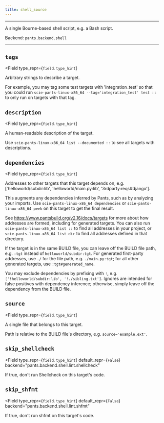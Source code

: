 ```yaml
---
title: shell_source
---
```



---

A single Bourne-based shell script, e.g. a Bash script.

Backend: <span className="color--primary">`pants.backend.shell`</span>

---

<span className={styles.options}>

## `tags`

<Field
    type_repr={`field.type_hint`}
>
Arbitrary strings to describe a target.

For example, you may tag some test targets with &#x27;integration_test&#x27; so that you could run `scie-pants-linux-x86_64 --tag='integration_test' test ::` to only run on targets with that tag.

</Field>

## `description`

<Field
    type_repr={`field.type_hint`}
>
A human-readable description of the target.

Use `scie-pants-linux-x86_64 list --documented ::` to see all targets with descriptions.

</Field>

## `dependencies`

<Field
    type_repr={`field.type_hint`}
>
Addresses to other targets that this target depends on, e.g. [&#x27;helloworld/subdir:lib&#x27;, &#x27;helloworld/main.py:lib&#x27;, &#x27;3rdparty:reqs#django&#x27;].

This augments any dependencies inferred by Pants, such as by analyzing your imports. Use `scie-pants-linux-x86_64 dependencies` or `scie-pants-linux-x86_64 peek` on this target to get the final result.

See https://www.pantsbuild.org/v2.16/docs/targets for more about how addresses are formed, including for generated targets. You can also run `scie-pants-linux-x86_64 list ::` to find all addresses in your project, or `scie-pants-linux-x86_64 list dir` to find all addresses defined in that directory.

If the target is in the same BUILD file, you can leave off the BUILD file path, e.g. `:tgt` instead of `helloworld/subdir:tgt`. For generated first-party addresses, use `./` for the file path, e.g. `./main.py:tgt`; for all other generated targets, use `:tgt#generated_name`.

You may exclude dependencies by prefixing with `!`, e.g. `['!helloworld/subdir:lib', '!./sibling.txt']`. Ignores are intended for false positives with dependency inference; otherwise, simply leave off the dependency from the BUILD file.

</Field>

## `source`

<Field
    type_repr={`field.type_hint`}
>
A single file that belongs to this target.

Path is relative to the BUILD file&#x27;s directory, e.g. `source='example.ext'`.

</Field>

## `skip_shellcheck`

<Field
  type_repr={`field.type_hint`}
  default_repr={`False`}
  backend="pants.backend.shell.lint.shellcheck"
>
  If true, don&#x27;t run Shellcheck on this target&#x27;s code.
</Field>

## `skip_shfmt`

<Field
  type_repr={`field.type_hint`}
  default_repr={`False`}
  backend="pants.backend.shell.lint.shfmt"
>
  If true, don&#x27;t run shfmt on this target&#x27;s code.
</Field>

</span>

